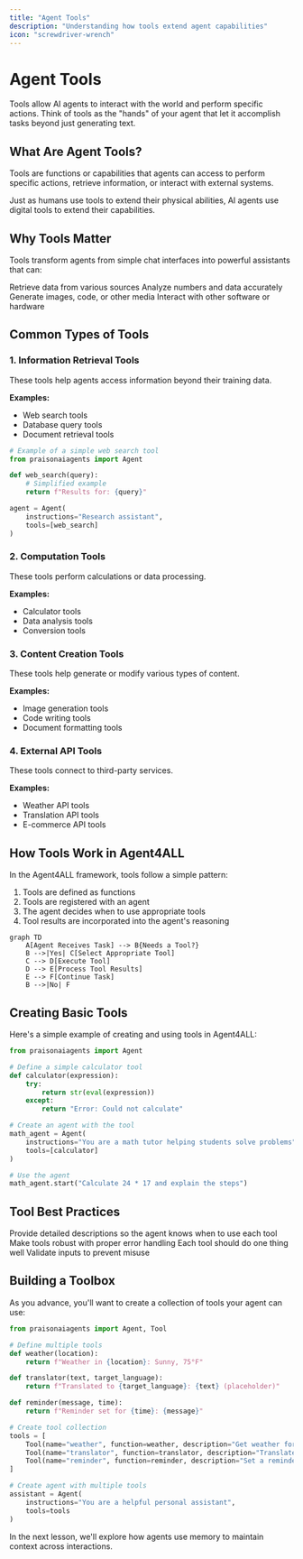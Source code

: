 ```yaml
---
title: "Agent Tools"
description: "Understanding how tools extend agent capabilities"
icon: "screwdriver-wrench"
---
```


# Agent Tools

Tools allow AI agents to interact with the world and perform specific actions. Think of tools as the "hands" of your agent that let it accomplish tasks beyond just generating text.

## What Are Agent Tools?

<CardGroup cols={1}>
  <Card title="Definition" icon="toolbox">
    Tools are functions or capabilities that agents can access to perform specific actions, retrieve information, or interact with external systems.
  </Card>
</CardGroup>

Just as humans use tools to extend their physical abilities, AI agents use digital tools to extend their capabilities.

## Why Tools Matter

Tools transform agents from simple chat interfaces into powerful assistants that can:

<CardGroup cols={2}>
  <Card title="Access Information" icon="database">
    Retrieve data from various sources
  </Card>
  <Card title="Perform Calculations" icon="calculator">
    Analyze numbers and data accurately
  </Card>
  <Card title="Create Content" icon="pen-to-square">
    Generate images, code, or other media
  </Card>
  <Card title="Control Systems" icon="gears">
    Interact with other software or hardware
  </Card>
</CardGroup>

## Common Types of Tools

### 1. Information Retrieval Tools

These tools help agents access information beyond their training data.

**Examples:**
- Web search tools
- Database query tools
- Document retrieval tools

```python
# Example of a simple web search tool
from praisonaiagents import Agent

def web_search(query):
    # Simplified example
    return f"Results for: {query}"

agent = Agent(
    instructions="Research assistant",
    tools=[web_search]
)
```

### 2. Computation Tools

These tools perform calculations or data processing.

**Examples:**
- Calculator tools
- Data analysis tools
- Conversion tools

### 3. Content Creation Tools

These tools help generate or modify various types of content.

**Examples:**
- Image generation tools
- Code writing tools
- Document formatting tools

### 4. External API Tools

These tools connect to third-party services.

**Examples:**
- Weather API tools
- Translation API tools
- E-commerce API tools

## How Tools Work in Agent4ALL

In the Agent4ALL framework, tools follow a simple pattern:

1. Tools are defined as functions
2. Tools are registered with an agent
3. The agent decides when to use appropriate tools
4. Tool results are incorporated into the agent's reasoning

```mermaid
graph TD
    A[Agent Receives Task] --> B{Needs a Tool?}
    B -->|Yes| C[Select Appropriate Tool]
    C --> D[Execute Tool]
    D --> E[Process Tool Results]
    E --> F[Continue Task]
    B -->|No| F
```

## Creating Basic Tools

Here's a simple example of creating and using tools in Agent4ALL:

```python
from praisonaiagents import Agent

# Define a simple calculator tool
def calculator(expression):
    try:
        return str(eval(expression))
    except:
        return "Error: Could not calculate"

# Create an agent with the tool
math_agent = Agent(
    instructions="You are a math tutor helping students solve problems",
    tools=[calculator]
)

# Use the agent
math_agent.start("Calculate 24 * 17 and explain the steps")
```

## Tool Best Practices

<CardGroup cols={2}>
  <Card title="Clear Descriptions" icon="comment">
    Provide detailed descriptions so the agent knows when to use each tool
  </Card>
  <Card title="Error Handling" icon="shield">
    Make tools robust with proper error handling
  </Card>
  <Card title="Focused Purpose" icon="bullseye">
    Each tool should do one thing well
  </Card>
  <Card title="Input Validation" icon="check-double">
    Validate inputs to prevent misuse
  </Card>
</CardGroup>

## Building a Toolbox

As you advance, you'll want to create a collection of tools your agent can use:

```python
from praisonaiagents import Agent, Tool

# Define multiple tools
def weather(location):
    return f"Weather in {location}: Sunny, 75°F"

def translator(text, target_language):
    return f"Translated to {target_language}: {text} (placeholder)"

def reminder(message, time):
    return f"Reminder set for {time}: {message}"

# Create tool collection
tools = [
    Tool(name="weather", function=weather, description="Get weather for a location"),
    Tool(name="translator", function=translator, description="Translate text"),
    Tool(name="reminder", function=reminder, description="Set a reminder")
]

# Create agent with multiple tools
assistant = Agent(
    instructions="You are a helpful personal assistant",
    tools=tools
)
```

In the next lesson, we'll explore how agents use memory to maintain context across interactions.
